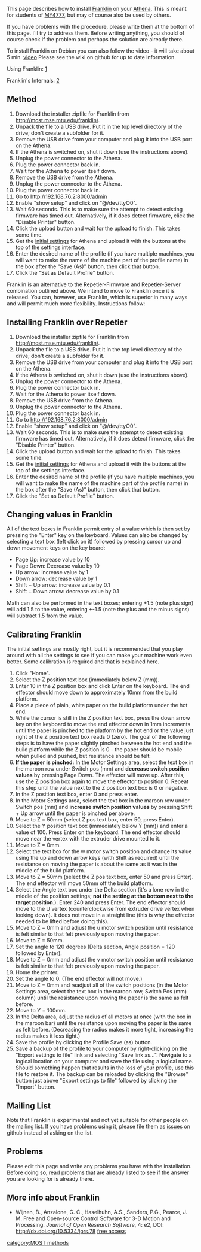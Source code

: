{{MOST}}

This page describes how to install [https://github.com/mtu-most/franklin Franklin] on your [[Athena_Build_Overview|Athena]].  This is meant for students of [[MY4777]], but may of course also be used by others.

If you have problems with the procedure, please write them at the bottom of this page.  I'll try to address them.  Before writing anything, you should of course check if the problem and perhaps the solution are already there.

To install Franklin on Debian you can also follow the video - it will take about 5 min. [http://most.mse.mtu.edu/franklin-install.avi video]
Please see the wiki on github for up to date information.

Using Franklin: [https://huskycast.hosted.panopto.com/Panopto/Pages/Viewer.aspx?id=716ea8c2-f078-450c-b7d1-fa6f3fe16e7e]

Franklin's Internals: [https://huskycast.hosted.panopto.com/Panopto/Pages/Viewer.aspx?id=feb39210-0629-4f95-b187-a452bf2588c9]

==Method==

# Download the installer zipfile for Franklin from http://most.mse.mtu.edu/franklin/.
# Unpack the file to a USB drive.  Put it in the top level directory of the drive; don't create a subfolder for it.
# Remove the USB drive from your computer and plug it into the USB port on the Athena.
# If the Athena is switched on, shut it down (use the instructions above).
# Unplug the power connector to the Athena.
# Plug the power connector back in.
# Wait for the Athena to power itself down.
# Remove the USB drive from the Athena.
# Unplug the power connector to the Athena.
# Plug the power connector back in.
# Go to http://192.168.76.2:8000/admin
# Enable "show setup" and click on "@/dev/ttyO0".
# Wait 60 seconds.  This is to make sure the attempt to detect existing firmware has timed out.  Alternatively, if it does detect firmware, click the "Disable Printer" button.
# Click the upload button and wait for the upload to finish.  This takes some time.
# Get the [https://raw.githubusercontent.com/mtu-most/franklin/master/calibrate/Athena.ini initial settings] for Athena and upload it with the buttons at the top of the settings interface.
# Enter the desired name of the profile (if you have multiple machines, you will want to make the name of the machine part of the profile name) in the box after the "Save (As)" button, then click that button.
# Click the "Set as Default Profile" button.


Franklin is an alternative to the Repetier-Firmware and Repetier-Server combination outlined above. We intend to move to Franklin once it is released. You can, however, use Franklin, which is superior in many ways and will permit much more flexibility. Instructions follow:

==Installing Franklin over Repetier==
# Download the installer zipfile for Franklin from http://most.mse.mtu.edu/franklin/.
# Unpack the file to a USB drive.  Put it in the top level directory of the drive; don't create a subfolder for it.
# Remove the USB drive from your computer and plug it into the USB port on the Athena.
# If the Athena is switched on, shut it down (use the instructions above).
# Unplug the power connector to the Athena.
# Plug the power connector back in.
# Wait for the Athena to power itself down.
# Remove the USB drive from the Athena.
# Unplug the power connector to the Athena.
# Plug the power connector back in.
# Go to http://192.168.76.2:8000/admin
# Enable "show setup" and click on "@/dev/ttyO0".
# Wait 60 seconds.  This is to make sure the attempt to detect existing firmware has timed out.  Alternatively, if it does detect firmware, click the "Disable Printer" button.
# Click the upload button and wait for the upload to finish.  This takes some time.
# Get the [https://raw.githubusercontent.com/mtu-most/franklin/master/calibrate/Athena.ini initial settings] for Athena and upload it with the buttons at the top of the settings interface.
# Enter the desired name of the profile (if you have multiple machines, you will want to make the name of the machine part of the profile name) in the box after the "Save (As)" button, then click that button.
# Click the "Set as Default Profile" button.

==Changing values in Franklin==
All of the text boxes in Franklin permit entry of a value which is then set by pressing the "Enter" key on the keyboard. Values can also be changed by selecting a text box (left click on it) followed by pressing cursor up and down movement keys on the key board:
* Page Up: increase value by 10
* Page Down: Decrease value by 10
* Up arrow: increase value by 1
* Down arrow: decrease value by 1
* Shift + Up arrow: increase value by 0.1
* Shift + Down arrow: decrease value by 0.1

Math can also be performed in the text boxes; entering +1.5 (note plus sign) will add 1.5 to the value, entering +-1.5 (note the plus and the minus signs) will subtract 1.5 from the value.

==Calibrating Franklin==
The initial settings are mostly right, but it is recommended that you play around with all the settings to see if you can make your machine work even better.  Some calibration is required and that is explained here.

# Click "Home".
# Select the Z position text box (immediately below Z (mm)).
# Enter 10 in the Z position box and click Enter on the keyboard. The end effector should move down to approximately 10mm from the build platform.
# Place a piece of plain, white paper on the build platform under the hot end.
# While the cursor is still in the Z position text box, press the down arrow key on the keyboard to move the end effector down in 1mm increments until the paper is pinched to the platform by the hot end or the value just right of the Z position text box reads 0 (zero). The goal of the following steps is to have the paper slightly pinched between the hot end and the build platform while the Z position is 0 - the paper should be mobile when pulled and pushed, but resistance should be felt:
# '''If the paper is pinched:''' In the Motor Settings area, select the text box in the maroon row under Switch pos (mm) and '''decrease switch position values''' by pressing Page Down.  The effector will move up. After this, use the Z position box again to move the effector to position 0. Repeat this step until the value next to the Z position text box is 0 or negative.
# In the Z position text box, enter 0 and press enter.
# In the Motor Settings area, select the text box in the maroon row under Switch pos (mm) and '''increase switch position values''' by pressing Shift + Up arrow until the paper is pinched per above.
# Move to Z = 50mm (select Z pos text box, enter 50, press Enter).
# Select the Y position text box (immediately below Y (mm)) and enter a value of 100. Press Enter on the keyboard. The end effector should move near the vertex with the extruder drive mounted to it.
# Move to Z = 0mm.
# Select the text box for the w motor switch position and change its value using the up and down arrow keys (with Shift as required) until the resistance on moving the paper is about the same as it was in the middle of the build platform.
# Move to Z = 50mm (select the Z pos text box, enter 50 and press Enter). The end effector will move 50mm off the build platform.
# Select the Angle text box under the Delta section (it's a lone row in the middle of the position settings; '''not the setting at the bottom next to the target position'''.). Enter 240 and press Enter. The end effector should move to the U vertex (counterclockwise from extruder drive vertex when looking down).  It does not move in a straight line (this is why the effector needed to be lifted before doing this).
# Move to Z = 0mm and adjust the u motor switch position until resistance is felt similar to that felt previously upon moving the paper.
# Move to Z = 50mm.
# Set the angle to 120 degrees (Delta section, Angle position = 120 followed by Enter).
# Move to Z = 0mm and adjust the v motor switch position until resistance is felt similar to that felt previously upon moving the paper.
# Home the printer.
# Set the angle to 0. (The end effector will not move.)
# Move to Z = 0mm and readjust all of the switch positions (in the Motor Settings area, select the text box in the maroon row, Switch Pos (mm) column) until the resistance upon moving the paper is the same as felt before.
# Move to Y = 100mm.
# In the Delta area, adjust the radius of all motors at once (with the box in the maroon bar) until the resistance upon moving the paper is the same as felt before.  (Decreasing the radius makes it more tight, increasing the radius makes it less tight.)
# Save the profile by clicking the Profile Save (as) button.
# Save a backup of the profile to your computer by right-clicking on the "Export settings to file" link and selecting "Save link as...". Navigate to a logical location on your computer and save the file using a logical name. Should something happen that results in the loss of your profile, use this file to restore it. The backup can be reloaded by clicking the "Browse" button just above "Export settings to file" followed by clicking the "Import" button.
==Mailing List==
Note that Franklin is experimental and not yet suitable for other people on the mailing list.  If you have problems using it, please file them as [https://github.com/mtu-most/franklin/issues issues] on github instead of asking on the list.

==Problems==
Please edit this page and write any problems you have with the installation.  Before doing so, read problems that are already listed to see if the answer you are looking for is already there.

==More info about Franklin==
* Wijnen, B., Anzalone, G. C., Haselhuhn, A.S., Sanders, P.G., Pearce, J. M. Free and Open-source Control Software for 3-D Motion and Processing. ''Journal of Open Research Software'', 4: e2, DOI: http://dx.doi.org/10.5334/jors.78 [https://www.academia.edu/20974474/Free_and_Open-source_Control_Software_for_3-D_Motion_and_Processing free access]


[[category:MOST methods]]